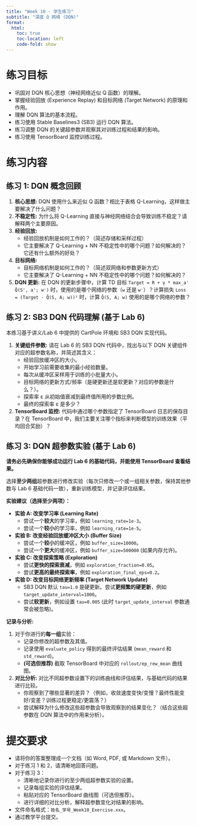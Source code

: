 ```yaml
---
title: "Week 10 - 学生练习"
subtitle: "深度 Q 网络 (DQN)"
format:
  html:
    toc: true
    toc-location: left
    code-fold: show
---
```


# 练习目标

*   巩固对 DQN 核心思想（神经网络近似 Q 函数）的理解。
*   掌握经验回放 (Experience Replay) 和目标网络 (Target Network) 的原理和作用。
*   理解 DQN 算法的基本流程。
*   练习使用 Stable Baselines3 (SB3) 运行 DQN 算法。
*   练习调整 DQN 的关键超参数并观察其对训练过程和结果的影响。
*   练习使用 TensorBoard 监控训练过程。

# 练习内容

## 练习 1: DQN 概念回顾

1.  **核心思想:** DQN 使用什么来近似 Q 函数？相比于表格 Q-Learning，这样做主要解决了什么问题？
2.  **不稳定性:** 为什么将 Q-Learning 直接与神经网络结合会导致训练不稳定？请解释两个主要原因。
3.  **经验回放:**
    *   经验回放机制是如何工作的？（简述存储和采样过程）
    *   它主要解决了 Q-Learning + NN 不稳定性中的哪个问题？如何解决的？它还有什么额外的好处？
4.  **目标网络:**
    *   目标网络机制是如何工作的？（简述双网络和参数更新方式）
    *   它主要解决了 Q-Learning + NN 不稳定性中的哪个问题？如何解决的？
5.  **DQN 更新:** 在 DQN 的更新步骤中，计算 TD 目标 `Target = R + γ * max_a' Q̂(S', a'; w⁻)` 时，使用的是哪个网络的参数（`w` 还是 `w⁻`）？计算损失 `Loss = (Target - Q̂(S, A; w))²` 时，计算 `Q̂(S, A; w)` 使用的是哪个网络的参数？

## 练习 2: SB3 DQN 代码理解 (基于 Lab 6)

本练习基于讲义/Lab 6 中提供的 CartPole 环境和 SB3 DQN 实现代码。

1.  **关键组件参数:** 请在 Lab 6 的 SB3 DQN 代码中，找出与以下 DQN 关键组件对应的超参数名称，并简述其含义：
    *   经验回放缓冲区的大小。
    *   开始学习前需要收集的最小经验数量。
    *   每次从缓冲区采样用于训练的小批量大小。
    *   目标网络的更新方式/频率（是硬更新还是软更新？对应的参数是什么？）。
    *   探索率 ε 从初始值衰减到最终值所用的步数比例。
    *   最终的探索率 ε 是多少？
2.  **TensorBoard 监控:** 代码中通过哪个参数指定了 TensorBoard 日志的保存目录？在 TensorBoard 中，我们主要关注哪个指标来判断模型的训练效果（平均回合奖励）？

## 练习 3: DQN 超参数实验 (基于 Lab 6)

**请务必先确保你能够成功运行 Lab 6 的基础代码，并能使用 TensorBoard 查看结果。**

选择**至少两组**超参数进行修改实验（每次只修改一个或一组相关参数，保持其他参数与 Lab 6 基础代码一致），重新训练模型，并记录评估结果。

**实验建议（选择至少两项）：**

*   **实验 A: 改变学习率 (Learning Rate)**
    *   尝试一个**较大**的学习率，例如 `learning_rate=1e-3`。
    *   尝试一个**较小**的学习率，例如 `learning_rate=1e-5`。
*   **实验 B: 改变经验回放缓冲区大小 (Buffer Size)**
    *   尝试一个**较小**的缓冲区，例如 `buffer_size=10000`。
    *   尝试一个**更大**的缓冲区，例如 `buffer_size=500000` (如果内存允许)。
*   **实验 C: 改变探索策略 (Exploration)**
    *   尝试**更快的探索衰减**，例如 `exploration_fraction=0.05`。
    *   尝试**更高的最终探索率**，例如 `exploration_final_eps=0.2`。
*   **实验 D: 改变目标网络更新频率 (Target Network Update)**
    *   SB3 DQN 默认 `tau=1.0` 是硬更新。尝试**更频繁的硬更新**，例如 `target_update_interval=1000`。
    *   尝试**软更新**，例如设置 `tau=0.005` (此时 `target_update_interval` 参数通常会被忽略)。

**记录与分析:**

1.  对于你进行的**每一组**实验：
    *   记录你修改的超参数及其值。
    *   记录使用 `evaluate_policy` 得到的最终评估结果 (`mean_reward` 和 `std_reward`)。
    *   **(可选但推荐)** 截取 TensorBoard 中对应的 `rollout/ep_rew_mean` 曲线图。
2.  **对比分析:** 对比不同超参数设置下的训练曲线和评估结果，与基础代码的结果进行比较。
    *   你观察到了哪些显著的差异？（例如，收敛速度变快/变慢？最终性能变好/变差？训练过程更稳定/更震荡？）
    *   尝试解释为什么修改这些超参数会导致观察到的结果变化？（结合这些超参数在 DQN 算法中的作用来分析）。

# 提交要求

*   请将你的答案整理成一个文档（如 Word, PDF, 或 Markdown 文件）。
*   对于练习 1 和 2，请清晰地回答问题。
*   对于练习 3：
    *   清晰地记录你进行的至少两组超参数实验的设置。
    *   记录每组实验的评估结果。
    *   粘贴对应的 TensorBoard 曲线图（可选但推荐）。
    *   进行详细的对比分析，解释超参数变化对结果的影响。
*   文件命名格式：`姓名_学号_Week10_Exercise.xxx`。
*   通过教学平台提交。